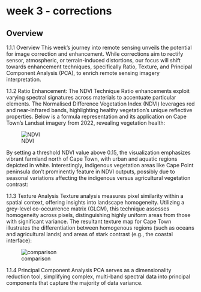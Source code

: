 # week 3 - corrections

## Overview

1.1.1 Overview
This week's journey into remote sensing unveils the potential for image correction and enhancement. While corrections aim to rectify sensor, atmospheric, or terrain-induced distortions, our focus will shift towards enhancement techniques, specifically Ratio, Texture, and Principal Component Analysis (PCA), to enrich remote sensing imagery interpretation.

1.1.2 Ratio Enhancement: The NDVI Technique
Ratio enhancements exploit varying spectral signatures across materials to accentuate particular elements. The Normalised Difference Vegetation Index (NDVI) leverages red and near-infrared bands, highlighting healthy vegetation's unique reflective properties. Below is a formula representation and its application on Cape Town's Landsat imagery from 2022, revealing vegetation health:

![NDVI](image/image5.png)

By setting a threshold NDVI value above 0.15, the visualization emphasizes vibrant farmland north of Cape Town, with urban and aquatic regions depicted in white. Interestingly, indigenous vegetation areas like Cape Point peninsula don't prominently feature in NDVI outputs, possibly due to seasonal variations affecting the indigenous versus agricultural vegetation contrast:

1.1.3 Texture Analysis
Texture analysis measures pixel similarity within a spatial context, offering insights into landscape homogeneity. Utilizing a grey-level co-occurrence matrix (GLCM), this technique assesses homogeneity across pixels, distinguishing highly uniform areas from those with significant variance. The resultant texture map for Cape Town illustrates the differentiation between homogenous regions (such as oceans and agricultural lands) and areas of stark contrast (e.g., the coastal interface):

![comparison](image/image6.png)

1.1.4 Principal Component Analysis 
PCA serves as a dimensionality reduction tool, simplifying complex, multi-band spectral data into principal components that capture the majority of data variance. 